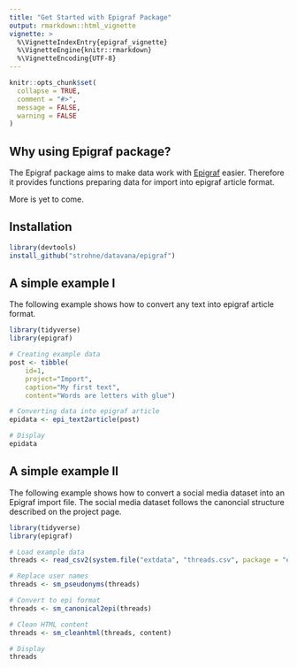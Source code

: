 ```yaml
---
title: "Get Started with Epigraf Package"
output: rmarkdown::html_vignette
vignette: >
  %\VignetteIndexEntry{epigraf_vignette}
  %\VignetteEngine{knitr::rmarkdown}
  %\VignetteEncoding{UTF-8}
---
```


```r
knitr::opts_chunk$set(
  collapse = TRUE,
  comment = "#>", 
  message = FALSE, 
  warning = FALSE
)
```

## Why using Epigraf package? 

The Epigraf package aims to make data work with [Epigraf](https://epigraf.inschriften.net/) easier. 
Therefore it provides functions preparing data for import into epigraf article format.  

More is yet to come. 

## Installation 

```r
library(devtools)
install_github("strohne/datavana/epigraf")
```

## A simple example I 
The following example shows how to convert any text into epigraf article format. 
```r
library(tidyverse)
library(epigraf)

# Creating example data 
post <- tibble(
    id=1,
    project="Import",
    caption="My first text",
    content="Words are letters with glue")

# Converting data into epigraf article 
epidata <- epi_text2article(post)

# Display 
epidata

```


## A simple example II 
The following example shows how to convert a social media dataset into an Epigraf import file. The social media dataset follows the canoncial structure described on the project page.

```r
library(tidyverse)
library(epigraf)

# Load example data
threads <- read_csv2(system.file("extdata", "threads.csv", package = "epigraf"))

# Replace user names
threads <- sm_pseudonyms(threads)

# Convert to epi format
threads <- sm_canonical2epi(threads)

# Clean HTML content
threads <- sm_cleanhtml(threads, content)

# Display 
threads

```
